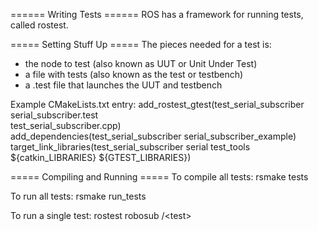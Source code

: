 ====== Writing Tests ======
ROS has a framework for running tests, called rostest.

===== Setting Stuff Up =====
The pieces needed for a test is:
  - the node to test (also known as UUT or Unit Under Test)
  - a file with tests (also known as the test or testbench)
  - a .test file that launches the UUT and testbench

Example CMakeLists.txt entry:
  add_rostest_gtest(test_serial_subscriber                                        
    serial_subscriber.test                                                        
    test_serial_subscriber.cpp)                                                   
  add_dependencies(test_serial_subscriber serial_subscriber_example)              
  target_link_libraries(test_serial_subscriber serial test_tools $\{catkin_LIBRARIES\} $\{GTEST_LIBRARIES\})

===== Compiling and Running =====
To compile all tests:
  rsmake tests

To run all tests:
  rsmake run_tests
  
To run a single test:
  rostest robosub /\<test\>